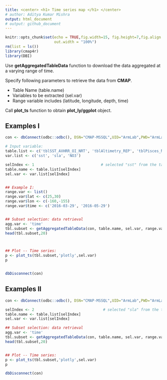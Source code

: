 ```yaml
---
title: <center> <h1> Time series map </h1> </center>  
# author: Aditya Kumar Mishra
output: html_document
# output: github_document
---
```


```r
knitr::opts_chunk$set(echo = TRUE,fig.width=15, fig.height=7,fig.align = "center",
                      out.width = "100%")
rm(list = ls())
library(cmap4r)
library(DBI)
```

Use **getAggregatedTableData** function to download the data aggregated at a varying range of time. 

Specify following  parameters to retrieve the data from **CMAP**. 

+ Table Name (table.name)
+ Variables to be extracted (sel.var)
+ Range variable includes (latitude, longitude, depth, time)



Call **plot_ts** function to obtain **plot_ly/ggplot** object. 



## Examples I

```r
con <- dbConnect(odbc::odbc(), DSN="CMAP-MSSQL",UID="ArmLab",PWD="ArmLab2018")

# Input variable:
table.list <- c('tblSST_AVHRR_OI_NRT', 'tblAltimetry_REP', 'tblPisces_NRT')  
var.list <- c('sst', 'sla', 'NO3')   

selIndex <- 1                              # selected "sst" from the table "tblSST_AVHRR_OI_NRT"
table.name <- table.list[selIndex]
sel.var <- var.list[selIndex]   


## Example I:
range.var <- list()
range.var$lat <- c(25,30)
range.var$lon <- c(-160,-155)
range.var$time <- c('2016-03-29', '2016-05-29')


## Subset selection: data retrieval
agg.var <- 'time' 
tbl.subset <- getAggregatedTableData(con, table.name, sel.var, range.var, agg.var)
head(tbl.subset,20)   



## Plot -- Time series:
p <- plot_ts(tbl.subset,'plotly',sel.var)
p


dbDisconnect(con)
```

## Examples II

```r
con <- dbConnect(odbc::odbc(), DSN="CMAP-MSSQL",UID="ArmLab",PWD="ArmLab2018")

selIndex <- 2                               # selected "sla" from the table "tblAltimetry_REP"
table.name <- table.list[selIndex]
sel.var <- var.list[selIndex] 

## Subset selection: data retrieval
agg.var <- 'time' 
tbl.subset <- getAggregatedTableData(con, table.name, sel.var, range.var, agg.var)
head(tbl.subset,20)   


## Plot -- Time series:
p <- plot_ts(tbl.subset,'plotly',sel.var)
p

dbDisconnect(con)
```

